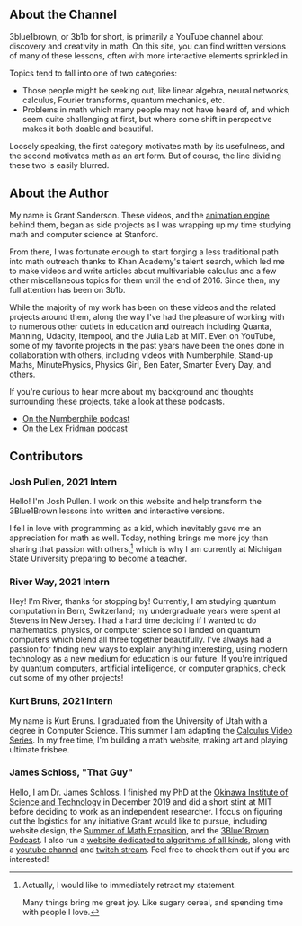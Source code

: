 <Section>

# About the Channel

<Portrait image="images/about/channel.png" size="250px" flip={true} />

3blue1brown, or 3b1b for short, is primarily a YouTube channel about discovery and creativity in math.
On this site, you can find written versions of many of these lessons, often with more interactive elements sprinkled in.

Topics tend to fall into one of two categories:

- Those people might be seeking out, like linear algebra, neural networks, calculus, Fourier transforms, quantum mechanics, etc.
- Problems in math which many people may not have heard of, and which seem quite challenging at first, but where some shift in perspective makes it both doable and beautiful.

Loosely speaking, the first category motivates math by its usefulness, and the second motivates math as an art form.
But of course, the line dividing these two is easily blurred.

</Section><Section>

# About the Author

<Portrait image="images/about/grant.png" size="250px" />

My name is Grant Sanderson.
These videos, and the [animation engine](https://github.com/3b1b/manim) behind them, began as side projects as I was wrapping up my time studying math and computer science at Stanford.

From there, I was fortunate enough to start forging a less traditional path into math outreach thanks to Khan Academy's talent search, which led me to make videos and write articles about multivariable calculus and a few other miscellaneous topics for them until the end of 2016.
Since then, my full attention has been on 3b1b.

While the majority of my work has been on these videos and the related projects around them, along the way I've had the pleasure of working with to numerous other outlets in education and outreach including Quanta, Manning, Udacity, Itempool, and the Julia Lab at MIT.
Even on YouTube, some of my favorite projects in the past years have been the ones done in collaboration with others, including videos with Numberphile, Stand-up Maths, MinutePhysics, Physics Girl, Ben Eater, Smarter Every Day, and others.

If you're curious to hear more about my background and thoughts surrounding these projects, take a look at these podcasts.

* [On the Numberphile podcast](https://www.numberphile.com/podcast/3blue1brown)
* [On the Lex Fridman podcast](https://youtu.be/U_lKUK2MCsg)

</Section><Section>

# Contributors

### Josh Pullen, 2021 Intern

<Portrait image="images/about/josh-pullen.png" flip={true} />

Hello! I'm Josh Pullen. I work on this website and help transform the 3Blue1Brown lessons into written and interactive versions.

I fell in love with programming as a kid, which inevitably gave me an appreciation for math as well. Today, nothing brings me more joy than sharing that passion with others,[^1] which is why I am currently at Michigan State University preparing to become a teacher.

<Clickable
  link="https://www.joshuapullen.com/"
  icon="fas fa-home"
  text="Josh's Website"
/>

### River Way, 2021 Intern

<Portrait image="images/about/river-way.png" />

Hey! I'm River, thanks for stopping by! Currently, I am studying quantum computation in Bern, Switzerland; my undergraduate years were spent at Stevens in New Jersey. I had a hard time deciding if I wanted to do mathematics, physics, or computer science so I landed on quantum computers which blend all three together beautifully. I've always had a passion for finding new ways to explain anything interesting, using modern technology as a new medium for education is our future. If you're intrigued by quantum computers, artificial intelligence, or computer graphics, check out some of my other projects!

<Clickable
  link="https://riverway.li/"
  icon="fas fa-home"
  text="River's Website"
/>

### Kurt Bruns, 2021 Intern

<Portrait image="images/about/kurt-bruns.png" flip={true} />

My name is Kurt Bruns.
I graduated from the University of Utah with a degree in Computer Science.
This summer I am adapting the [Calculus Video Series](/topics/calculus).
In my free time, I'm building a math website, making art and playing ultimate frisbee.

<Clickable
  link="https://kurtbruns.github.io/"
  icon="fab fa-github"
  text="Kurt's Work"
/>

### James Schloss, "That Guy"

<Portrait image="images/about/james-schloss.png" />

Hello, I am Dr. James Schloss.
I finished my PhD at the [Okinawa Institute of Science and Technology](https://www.oist.jp/) in December 2019 and did a short stint at MIT before deciding to work as an independent researcher.
I focus on figuring out the logistics for any initiative Grant would like to pursue, including website design, the [Summer of Math Exposition](https://youtu.be/ojjzXyQCzso), and the [3Blue1Brown Podcast](https://www.youtube.com/channel/UC78Ib99EBhMN3NemVjYm3Ig).
I also run a [website dedicated to algorithms of all kinds](https://www.algorithm-archive.org/), along with a [youtube channel](https://www.youtube.com/user/leiosos) and [twitch stream](https://www.twitch.tv/simuleios).
Feel free to check them out if you are interested!

</Section>

[^1]: Actually, I would like to immediately retract my statement.

    Many things bring me great joy. Like sugary cereal, and spending time with people I love.
